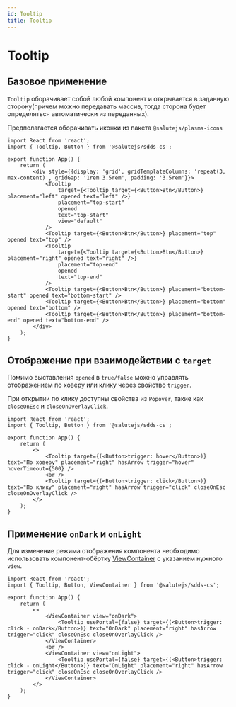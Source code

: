 ```yaml
---
id: Tooltip
title: Tooltip
---
```



# Tooltip
<Description name="Tooltip" />
<PropsTable name="Tooltip" />

## Базовое применение

`Tooltip` оборачивает собой любой компонент и открывается в заданную сторону(причем можно передавать массив, тогда сторона будет определяться автоматически из переданных).

Предполагается оборачивать иконки из пакета `@salutejs/plasma-icons`

```tsx live
import React from 'react';
import { Tooltip, Button } from '@salutejs/sdds-cs';

export function App() {
    return (
        <div style={{display: 'grid', gridTemplateColumns: 'repeat(3, max-content)', gridGap: '1rem 3.5rem', padding: '3.5rem'}}>
            <Tooltip
                target={<Tooltip target={<Button>Btn</Button>} placement="left" opened text="left" />}
                placement="top-start"
                opened
                text="top-start"
                view="default"
            />
            <Tooltip target={<Button>Btn</Button>} placement="top" opened text="top" />
            <Tooltip
                target={<Tooltip target={<Button>Btn</Button>} placement="right" opened text="right" />}
                placement="top-end"
                opened
                text="top-end"
            />
            <Tooltip target={<Button>Btn</Button>} placement="bottom-start" opened text="bottom-start" />
            <Tooltip target={<Button>Btn</Button>} placement="bottom" opened text="bottom" />
            <Tooltip target={<Button>Btn</Button>} placement="bottom-end" opened text="bottom-end" />
        </div>
    );
}
```

## Отображение при взаимодействии с `target`

Помимо выставления `opened` в `true/false` можно управлять отображением по ховеру или клику через свойство `trigger`.

При открытии по клику доступны свойства из `Popover`, такие как `closeOnEsc` и `closeOnOverlayClick`.

```tsx live
import React from 'react';
import { Tooltip, Button } from '@salutejs/sdds-cs';

export function App() {
    return (
        <>
            <Tooltip target={(<Button>trigger: hover</Button>)} text="По ховеру" placement="right" hasArrow trigger="hover" hoverTimeout={500} />
            <br />
            <Tooltip target={(<Button>trigger: click</Button>)} text="По клику" placement="right" hasArrow trigger="click" closeOnEsc closeOnOverlayClick />
        </>
    );
}
```

## Применение `onDark` и `onLight`

Для изменение режима отображения компонента необходимо использовать компонент-обёртку [ViewContainer](./ViewContainer.mdx) с указанием нужного `view`.

```tsx live
import React from 'react';
import { Tooltip, Button, ViewContainer } from '@salutejs/sdds-cs';

export function App() {
    return (
        <>
            <ViewContainer view="onDark">
                <Tooltip usePortal={false} target={(<Button>trigger: click - onDark</Button>)} text="OnDark" placement="right" hasArrow trigger="click" closeOnEsc closeOnOverlayClick />
            </ViewContainer>
            <br />
            <ViewContainer view="onLight">
                <Tooltip usePortal={false} target={(<Button>trigger: click - onLight</Button>)} text="OnLight" placement="right" hasArrow trigger="click" closeOnEsc closeOnOverlayClick />
            </ViewContainer>
        </>
    );
}
```